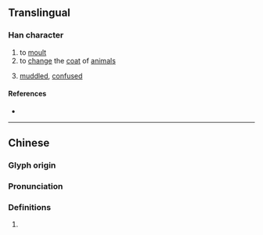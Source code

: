 {{character info/new}}
==Translingual==

===Han character===
{{Han char|rn=82|rad=毛|as=09|sn=13|four=42214|canj=KBHQU|ids=⿰⿱左月毛}}

# to [[moult]]
# to [[change]] the [[coat]] of [[animal]]s
# {{label|yue|Cantonese}} [[muddled]], [[confused]]

====References====
* {{Han ref|kx=0595.030|dkj=16899|dj=0986.330|hdz=32001.140|uh=6BFB|ud=27643|bh=DDFD|bd=56829}}

----

==Chinese==
{{zh-forms}}

===Glyph origin===
{{Han etym}}

===Pronunciation===
{{zh-pron
|m=tuò
|c=to3
|mc=y
|oc=y
|ma=
|cat=v,a
}}

===Definitions===
{{zh-hanzi}}
#{{rfdef|zh}}